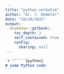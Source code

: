```yaml
---
title: "python_verbatim"
author: "Dr. J. Demmler"
date: "10/20/2022"
output: 
  bookdown::gitbook:
    toc_depth: 3
    self_contained: true
    config:
      sharing: null
---
```


````markdown
`r ''````{python}
# some Python code
```
````